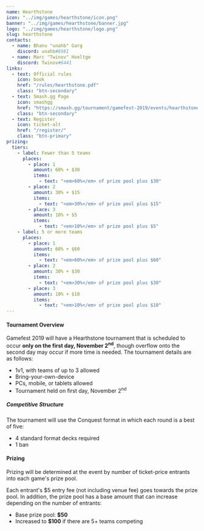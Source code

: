---
name: Hearthstone
icon: "../img/games/hearthstone/icon.png"
banner: "../img/games/hearthstone/banner.jpg"
logo: "../img/games/hearthstone/logo.png"
slug: hearthstone
contacts:
  - name: Bhanu "unahb" Garg
    discord: unahb#8581
  - name: Marc "Twinov" Hoeltge
    discord: Twinov#6441
links:
  - text: Official rules
    icon: book
    href: "/rules/hearthstone.pdf"
    class: "btn-secondary"
  - text: Smash.gg Page
    icon: smashgg
    href: "https://smash.gg/tournament/gamefest-2019/events/hearthstone-conquest"
    class: "btn-secondary"
  - text: Register
    icon: ticket-alt
    href: "/register/"
    class: "btn-primary"
prizing:
  tiers:
    - label: Fewer than 5 teams
      places:
        - place: 1
          amount: 60% + $30
          items:
            - text: "<em>60%</em> of prize pool plus $30"
        - place: 2
          amount: 30% + $15
          items:
            - text: "<em>30%</em> of prize pool plus $15"
        - place: 3
          amount: 10% + $5
          items:
            - text: "<em>10%</em> of prize pool plus $5"
    - label: 5 or more teams
      places:
        - place: 1
          amount: 60% + $60
          items:
            - text: "<em>60%</em> of prize pool plus $60"
        - place: 2
          amount: 30% + $30
          items:
            - text: "<em>30%</em> of prize pool plus $30"
        - place: 3
          amount: 10% + $10
          items:
            - text: "<em>10%</em> of prize pool plus $10"
---

#### Tournament Overview

Gamefest 2019 will have a Hearthstone tournament that is scheduled to occur **only on the first day, November 2<sup>nd</sup>**, though overflow onto the second day may occur if more time is needed. The tournament details are as follows:

- 1v1, with teams of up to 3 allowed
- Bring-your-own-device
- PCs, mobile, or tablets allowed
- Tournament held on first day, November 2<sup>nd</sup>

##### Competitive Structure

The tournament will use the Conquest format in which each round is a best of five:

- 4 standard format decks required
- 1 ban

<Section>

#### Prizing

Prizing will be determined at the event by number of ticket-price entrants into each game's prize pool.

Each entrant's $5 entry fee (not including venue fee) goes towards the prize pool. In addition, the prize pool has a base amount that can increase depending on the number of entrants:

- Base prize pool: **$50**
- Increased to **$100** if there are 5+ teams competing

<MultiPrizing tiers={props.prizing.tiers} /></Section>
<Section><Contact contacts={props.contacts} /></Section>
